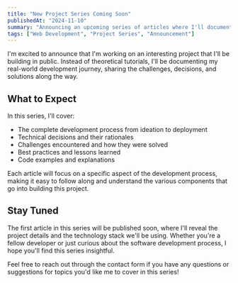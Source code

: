 ```yaml
---
title: "New Project Series Coming Soon"
publishedAt: "2024-11-10"
summary: "Announcing an upcoming series of articles where I'll document the journey of building a modern web application from scratch"
tags: ["Web Development", "Project Series", "Announcement"]
---
```


I'm excited to announce that I'm working on an interesting project that I'll be building in public. Instead of theoretical tutorials, I'll be documenting my real-world development journey, sharing the challenges, decisions, and solutions along the way.

## What to Expect

In this series, I'll cover:

- The complete development process from ideation to deployment
- Technical decisions and their rationales
- Challenges encountered and how they were solved
- Best practices and lessons learned
- Code examples and explanations

Each article will focus on a specific aspect of the development process, making it easy to follow along and understand the various components that go into building this project.

## Stay Tuned

The first article in this series will be published soon, where I'll reveal the project details and the technology stack we'll be using. Whether you're a fellow developer or just curious about the software development process, I hope you'll find this series insightful.

Feel free to reach out through the contact form if you have any questions or suggestions for topics you'd like me to cover in this series!

